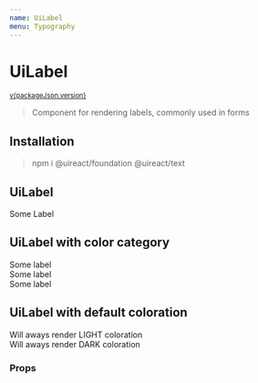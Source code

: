 ```yaml
---
name: UiLabel
menu: Typography
---
```





# UiLabel

<sup>
  <a href="https://github.com/inavac182/ui-react/blob/main/packages/text/" target="_blank">
    v{packageJson.version}
  </a>
</sup>

> Component for rendering labels, commonly used in forms

## Installation

> npm i @uireact/foundation @uireact/text

## UiLabel

<Playground>
  <UiLabel>Some Label</UiLabel>
</Playground>

## UiLabel with color category

<Playground>
  <UiLabel category="error">Some label</UiLabel> <br />
  <UiLabel category="positive">Some label</UiLabel> <br />
  <UiLabel category="negative">Some label</UiLabel> <br />
</Playground>

## UiLabel with default coloration

<Playground>
  <UiLabel coloration="light">Will aways render LIGHT coloration</UiLabel> <br />
  <UiLabel coloration="dark">Will aways render DARK coloration</UiLabel>
</Playground>

### Props

<Props of={UiLabel} />
